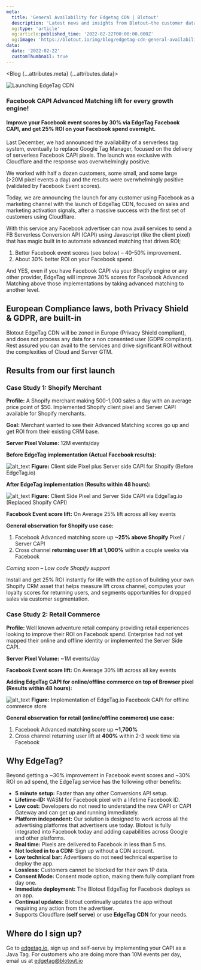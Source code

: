 ```yaml
---
meta:
  title: 'General Availability for Edgetag CDN | Blotout'
  description: 'Latest news and insights from Blotout—the customer data platform reimagined for the trusted enterprise.'
  og:type: 'article'
  og:article:published_time: '2022-02-22T00:00:00.000Z'
  og:image: 'https://blotout.io/img/blog/edgetag-cdn-general-availability/thumbnail.png'
data:
  date: '2022-02-22'
  customThumbnail: true
---
```




<Blog {...attributes.meta} {...attributes.data}>

![Launching EdgeTag CDN](/img/blog/edgetag-cdn-general-availability/main.png)

### Facebook CAPI Advanced Matching lift for every growth engine!

#### Improve your Facebook event scores by 30% via EdgeTag Facebook CAPI, and get 25% ROI on your Facebook spend overnight.

Last December, we had announced the availability of a serverless tag system, eventually to replace Google Tag Manager, focused on the delivery of serverless Facebook CAPI pixels. The launch was exclusive with Cloudflare and the response was overwhelmingly positive.

We worked with half a dozen customers, some small, and some large (>20M pixel events a day) and the results were overwhelmingly positive (validated by Facebook Event scores).

Today, we are announcing the launch for any customer using Facebook as a marketing channel with the launch of EdgeTag CDN, focused on sales and marketing activation signals, after a massive success with the first set of customers using Cloudflare.

With this service any Facebook advertiser can now avail services to send a FB Serverless Conversion API (CAPI) using Javascript (like the client pixel) that has magic built in to automate advanced matching that drives ROI;

1. Better Facebook event scores (see below) – 40-50% improvement.
2. About 30% better ROI on your Facebook spend.

And YES, even if you have Facebook CAPI via your Shopify engine or any other provider, EdgeTag will improve 30% scores for Facebook Advanced Matching above those implementations by taking advanced matching to another level.

## European Compliance laws, both Privacy Shield & GDPR, are built-in

Blotout EdgeTag CDN will be zoned in Europe (Privacy Shield compliant), and does not process any data for a non consented user (GDPR compliant). Rest assured you can avail to the services and drive significant ROI without the complexities of Cloud and Server GTM.

## Results from our first launch

### Case Study 1: Shopify Merchant

**Profile:** A Shopify merchant making 500-1,000 sales a day with an average price point of $50. Implemented Shopify client pixel and Server CAPI available for Shopify merchants.

**Goal:** Merchant wanted to see their Advanced Matching scores go up and get ROI from their existing CRM base.

**Server Pixel Volume:** 12M events/day

**Before EdgeTag implementation (Actual Facebook results):**

![alt_text](/img/blog/edgetag-cdn-general-availability/image1.png "image_tooltip")
<span className='caption'>**Figure:** Client side Pixel plus Server side CAPI for Shopify (Before EdgeTag.io)</span>

**After EdgeTag implementation (Results within 48 hours):**

![alt_text](/img/blog/edgetag-cdn-general-availability/image2.png "image_tooltip")
<span className='caption'>**Figure:** Client Side Pixel and Server Side CAPI via EdgeTag.io (Replaced Shopify CAPI)</span>

**Facebook Event score lift:** On Average 25% lift across all key events

**General observation for Shopify use case:**

1. Facebook Advanced matching score up **~25% above Shopify** Pixel / Server CAPI
2. Cross channel **returning user lift at 1,000%** within a couple weeks via Facebook

*Coming soon – Low code Shopify support*

Install and get 25% ROI instantly for life with the option of building your own Shopify CRM asset that helps measure lift cross channel, computes your loyalty scores for returning users, and segments opportunities for dropped sales via customer segmentation.

### Case Study 2: Retail Commerce

**Profile:** Well known adventure retail company providing retail experiences looking to improve their ROI on Facebook spend. Enterprise had not yet mapped their online and offline identity or implemented the Server Side CAPI.

**Server Pixel Volume:** ~1M events/day

**Facebook Event score lift:** On Average 30% lift across all key events

**Adding EdgeTag CAPI for online/offline commerce on top of Browser pixel (Results within 48 hours):**

![alt_text](/img/blog/edgetag-cdn-general-availability/image3.png "image_tooltip")
<span className='caption'>**Figure:** Implementation of EdgeTag.io Facebook CAPI for offline commerce store</span>

**General observation for retail (online/offline commerce) use case:**

1. Facebook Advanced matching score up **~1,700%**
2. Cross channel returning user lift at **400%** within 2-3 week time via Facebook

## Why EdgeTag?

Beyond getting a ~30% improvement in Facebook event scores and ~30% ROI on ad spend, the EdgeTag service has the following other benefits:

* **5 minute setup:** Faster than any other Conversions API setup.
* **Lifetime-ID:** WASM for Facebook pixel with a lifetime Facebook ID.
* **Low cost:** Developers do not need to understand the new CAPI or CAPI Gateway and can get up and running immediately.
* **Platform independent:** Our solution is designed to work across all the advertising platforms that advertisers use today. Blotout is fully integrated into Facebook today and adding capabilities across Google and other platforms.
* **Real time:** Pixels are delivered to Facebook in less than 5 ms.
* **Not locked in to a CDN:** Sign up without a CDN account.
* **Low technical bar:** Advertisers do not need technical expertise to deploy the app.
* **Lossless:** Customers cannot be blocked for their own 1P data.
* **Consent Mode:** Consent mode option, making them fully compliant from day one.
* **Immediate deployment:** The Blotout EdgeTag for Facebook deploys as an app.
* **Continual updates:** Blotout continually updates the app without requiring any action from the advertiser.
* Supports Cloudflare (**self serve**) or use **EdgeTag CDN** for your needs.


## Where do I sign up?

Go to [edgetag.io](https://edgetag.io/), sign up and self-serve by implementing your CAPI as a Java Tag. For customers who are doing more than 10M events per day, email us at [edgetag@blotout.io](mailto:edgetag@blotout.io)

</Blog>
